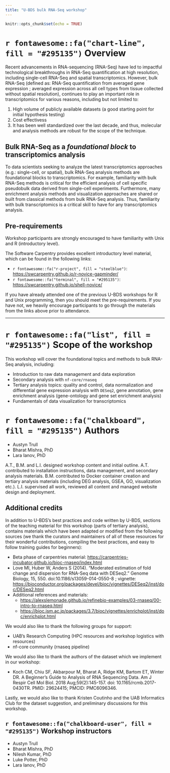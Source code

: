 ```yaml
---
title: "U-BDS bulk RNA-Seq workshop"
---
```


```r
knitr::opts_chunk$set(echo = TRUE)
```

# `r fontawesome::fa("chart-line", fill = "#295135")` Overview 

Recent advancements in RNA-sequencing (RNA-Seq) have led to impactful technological 
breakthroughs in RNA-Seq quantification at high resolution, including single-cell 
RNA-Seq and spatial transcriptomics. However, bulk RNA-Seq 
(defined as: RNA-Seq quantification from averaged gene expression ; 
averaged expression across all cell types from tissue collected without 
spatial resolution), continues to play an important role in transcriptomics 
for various reasons, including but not limited to: 

1. High volume of publicly available datasets  (a good starting point for 
initial hypothesis testing) 
2. Cost effectivess 
3. It has been well standardized over the last decade, 
and thus, molecular and analysis methods are robust for the scope of the technique.

## Bulk RNA-Seq as a *foundational block* to transcriptomics analysis 

To data scientists seeking to analyze the latest transcriptomics approaches 
(e.g.: single-cell, or spatial), bulk RNA-Seq analysis methods are foundational 
blocks to transcriptomics. For example, familiarity with bulk RNA-Seq methods is
critical for the efficient analysis of cell specific pseudobulk data derived from
single-cell experiments. Furthermore, many enrichment analysis methods and 
visualization approaches are shared or built from classical methods from bulk
RNA-Seq analysis. Thus, familiarity with bulk transcriptomics is a critical skill
to have for any transcriptomics analysis.

## Pre-requirements

Workshop participants are strongly encouraged to have familiarity with Unix and R (introductory level).

The Software Carpentry provides excellent introductory level material, which can be found in the following links:

* `r fontawesome::fa("r-project", fill = "steelblue")`: <https://swcarpentry.github.io/r-novice-gapminder/>
* `r fontawesome::fa("terminal", fill = "#295135")`: <https://swcarpentry.github.io/shell-novice/>

If you have already attended one of the previous U-BDS workshops for R and Unix
programming, then you should meet the pre-requirements. If you have not, we
heavily encourage participants to go through the materials from the links above
prior to attendance. 

_____________

# `r fontawesome::fa("list", fill = "#295135")` Scope of the workshop 

This workshop will cover the foundational topics and methods to bulk RNA-Seq analysis, including:

* Introduction to raw data management and data exploration
* Secondary analysis with `nf-core/rnaseq`
* Tertiary analysis topics: quality and control, data normalization and differential 
gene expression analysis with `DESeq2`, gene annotation, gene enrichment analysis 
(gene-ontology and gene set enrichment analysis)
* Fundamentals of data visualization for transcriptomics

# `r fontawesome::fa("chalkboard", fill = "#295135")` Authors 

* Austyn Trull
* Bharat Mishra, PhD
* Lara Ianov, PhD

A.T., B.M. and L.I. designed workshop content and initial outline. A.T. contributed
to installation instructions, data management, and secondary analysis materials. B.M.
contributed to Docker container creation and tertiary analysis materials 
(including DEG analysis, GSEA, GO, visualization etc.). 
L.I. supervised all work, reviewed all content and managed website design and deployment.

## Additional credits

In addition to U-BDS's best practices and code written by U-BDS, sections of the
teaching material for this workshop (parts of tertiary analysis), contains materials
which have been adapted or modified from the following sources (we thank the
curators and maintainers of all of these resources for their wonderful contributions,
compiling the best practices, and easy to follow training guides for beginners):

* Beta phase of carpentries material: <https://carpentries-incubator.github.io/bioc-rnaseq/index.html>
* Love MI, Huber W, Anders S (2014). “Moderated estimation of fold change and dispersion for RNA-Seq data with DESeq2.” Genome Biology, 15, 550. doi:10.1186/s13059-014-0550-8 ; vignette: <https://bioconductor.org/packages/devel/bioc/vignettes/DESeq2/inst/doc/DESeq2.html>
* Additional references and materials: 
  * <https://alexslemonade.github.io/refinebio-examples/03-rnaseq/00-intro-to-rnaseq.html>
  * <https://bioc.ism.ac.jp/packages/3.7/bioc/vignettes/enrichplot/inst/doc/enrichplot.html>

We would also like to thank the following groups for support:

* UAB's Research Computing (HPC resources and workshop logistics with resources)
* nf-core community (rnaseq pipeline)

We would also like to thank the authors of the dataset which we implement
in our workshop:

* Koch CM, Chiu SF, Akbarpour M, Bharat A, Ridge KM, Bartom ET, Winter DR.
A Beginner's Guide to Analysis of RNA Sequencing Data. Am J Respir Cell Mol Biol.
2018 Aug;59(2):145-157. doi: 10.1165/rcmb.2017-0430TR. PMID: 29624415; PMCID: PMC6096346.

Lastly, we would also like to thank Kristen Coutinho and the UAB Informatics Club 
for the dataset suggestion, and preliminary discussions for this workshop.

## `r fontawesome::fa("chalkboard-user", fill = "#295135")` Workshop instructors 

* Austyn Trull
* Bharat Mishra, PhD
* Nilesh Kumar, PhD
* Luke Potter, PhD
* Lara Ianov, PhD
